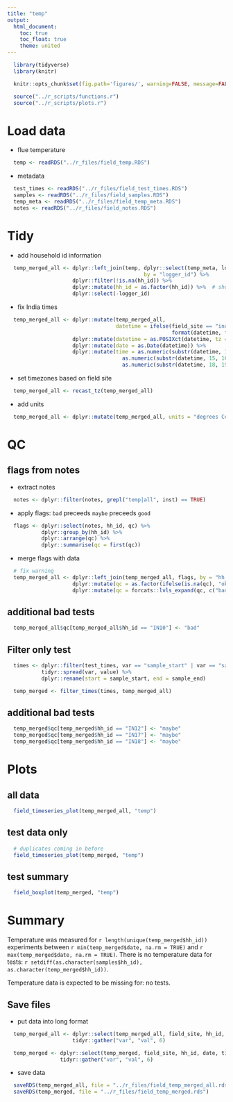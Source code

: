 ```yaml
---
title: "temp"
output:
  html_document:
    toc: true
    toc_float: true
    theme: united
---
```


```r
  library(tidyverse)
  library(knitr)
```

```r
  knitr::opts_chunk$set(fig.path='figures/', warning=FALSE, message=FALSE, cache=TRUE)
```

```r
  source("../r_scripts/functions.r")
  source("../r_scripts/plots.r")
```

# Load data

* flue temperature

```r
  temp <- readRDS("../r_files/field_temp.RDS")
```

* metadata

```r
  test_times <- readRDS("../r_files/field_test_times.RDS")
  samples <- readRDS("../r_files/field_samples.RDS")
  temp_meta <- readRDS("../r_files/field_temp_meta.RDS")
  notes <- readRDS("../r_files/field_notes.RDS")
```

# Tidy

* add household id information

```r
  temp_merged_all <- dplyr::left_join(temp, dplyr::select(temp_meta, logger_id, hh_id, field_site),
                                            by = "logger_id") %>%
                     dplyr::filter(!is.na(hh_id)) %>%
                     dplyr::mutate(hh_id = as.factor(hh_id)) %>%  # should alaready be factor
                     dplyr::select(-logger_id)
```

* fix India times

```r
  temp_merged_all <- dplyr::mutate(temp_merged_all,
                                   datetime = ifelse(field_site == "india",
                                                     format(datetime, tz = "Asia/Calcutta"), datetime)) %>%
                     dplyr::mutate(datetime = as.POSIXct(datetime, tz = "Asia/Calcutta")) %>%
                     dplyr::mutate(date = as.Date(datetime)) %>%
                     dplyr::mutate(time = as.numeric(substr(datetime, 12, 13)) * 60 * 60 + 
                                     as.numeric(substr(datetime, 15, 16)) * 60 +
                                     as.numeric(substr(datetime, 18, 19)))
```

* set timezones based on field site

```r
  temp_merged_all <- recast_tz(temp_merged_all)
```

* add units
```r
  temp_merged_all <- dplyr::mutate(temp_merged_all, units = "degrees Celsius")
```

# QC

## flags from notes

* extract notes

```r
  notes <- dplyr::filter(notes, grepl("temp|all", inst) == TRUE)
```

* apply flags: `bad` preceeds `maybe` preceeds `good`

```r
  flags <- dplyr::select(notes, hh_id, qc) %>%
           dplyr::group_by(hh_id) %>%
           dplyr::arrange(qc) %>%
           dplyr::summarise(qc = first(qc))
```

* merge flags with data

```r
  # fix warning
  temp_merged_all <- dplyr::left_join(temp_merged_all, flags, by = "hh_id") %>%
                     dplyr::mutate(qc = as.factor(ifelse(is.na(qc), "ok", as.character(qc)))) %>%
                     dplyr::mutate(qc = forcats::lvls_expand(qc, c("bad", "maybe", "ok")))
```

## additional bad tests

```r
  temp_merged_all$qc[temp_merged_all$hh_id == "IN10"] <- "bad"
```

## Filter only test

```r
  times <- dplyr::filter(test_times, var == "sample_start" | var == "sample_end") %>%
           tidyr::spread(var, value) %>%
           dplyr::rename(start = sample_start, end = sample_end)
```

```r
  temp_merged <- filter_times(times, temp_merged_all)
```

## additional bad tests

```r

  temp_merged$qc[temp_merged$hh_id == "IN12"] <- "maybe"
  temp_merged$qc[temp_merged$hh_id == "IN17"] <- "maybe"
  temp_merged$qc[temp_merged$hh_id == "IN18"] <- "maybe"

```

# Plots

## all data

```r
  field_timeseries_plot(temp_merged_all, "temp")
```

## test data only

```r
  # duplicates coming in before
  field_timeseries_plot(temp_merged, "temp")
```

## test summary

```r
  field_boxplot(temp_merged, "temp")
```

# Summary

Temperature was measured for `r length(unique(temp_merged$hh_id))` experiments between `r min(temp_merged$date, na.rm = TRUE)` and `r max(temp_merged$date, na.rm = TRUE)`. There is no temperature data for tests: `r setdiff(as.character(samples$hh_id), as.character(temp_merged$hh_id))`.

Temperature data is expected to be missing for: no tests.

## Save files

* put data into long format

```r
  temp_merged_all <- dplyr::select(temp_merged_all, field_site, hh_id, date, time, datetime, temp, units, qc) %>%
                     tidyr::gather("var", "val", 6)

  temp_merged <- dplyr::select(temp_merged, field_site, hh_id, date, time, datetime, temp, units, qc) %>%
                 tidyr::gather("var", "val", 6)
```

* save data

```r
  saveRDS(temp_merged_all, file = "../r_files/field_temp_merged_all.rds")
  saveRDS(temp_merged, file = "../r_files/field_temp_merged.rds")
```
